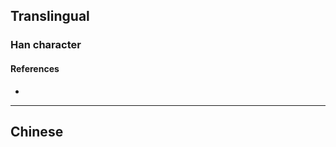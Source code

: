 {{also|囅}}
{{character info/new}}
==Translingual==

===Han character===
{{Han char|rn=12|rad=八|as=16|sn=18|four=|canj=CJSTV|ids=⿰单展}}

====References====
* {{Han ref|kx=0157.201|hdz=10254.030|uh=5181|ud=20865}}

----

==Chinese==
{{zh-see|囅}}